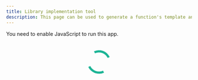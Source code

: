 ```yaml
---
title: Library implementation tool
description: This page can be used to generate a function's template and (in the future) a VelesDocs entry. Fill out the necessary details to implement your questionnaire.
---
```


<style>
    #tryAgainButton {
      background-color: #CC0000;
    }

    #tryAgainButton:hover {
      background-color: #b30000;
    }

    .lds-dual-ring {
      /* change color here */
      color: #19B394 !important;
    }

    .lds-dual-ring,
    .lds-dual-ring:after {
      box-sizing: border-box;
    }

    .lds-dual-ring {
      display: inline-block;
      width: 80px;
      height: 80px;
    }

    .lds-dual-ring:after {
      content: " ";
      display: block;
      width: 64px;
      height: 64px;
      margin: 8px;
      border-radius: 50%;
      border: 6.4px solid currentColor;
      border-color: currentColor transparent currentColor transparent;
      animation: lds-dual-ring 1.2s linear infinite;
    }

    @keyframes lds-dual-ring {
      0% {
        transform: rotate(0deg);
      }

      100% {
        transform: rotate(360deg);
      }
    }
  </style>

<noscript>You need to enable JavaScript to run this app.</noscript>

<script>
function downloadPython() {
            const blob = new Blob([window.pythonCode], { type: 'text/plain' });
            const a = Object.assign(document.createElement('a'), { href: URL.createObjectURL(blob), download: `${window.abbreviation}.py` });
            a.click();
        }
</script>

<div id="root">
<div style="text-align: center; padding-bottom: 2em; padding-top: 2em;">
<div class="lds-dual-ring"></div>
</div>
</div>
<div id="tryAgainDiv" style="text-align: center; padding-bottom: 2em; display: none;"><button id="tryAgainButton"
disabled class="sd-btn sd-btn--action">Try
again</button></div>

<script type="module" src="../libtool/main.js"></script>